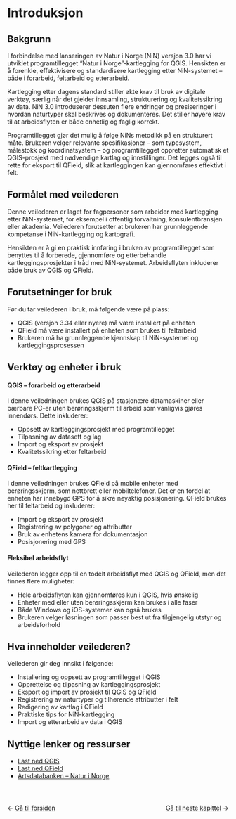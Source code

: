 # Introduksjon {#introduksjon}

## Bakgrunn

I forbindelse med lanseringen av Natur i Norge (NiN) versjon 3.0 har vi utviklet programtillegget "Natur i Norge"-kartlegging for QGIS. Hensikten er å forenkle, effektivisere og standardisere kartlegging etter NiN-systemet -- både i forarbeid, feltarbeid og etterarbeid.

Kartlegging etter dagens standard stiller økte krav til bruk av digitale verktøy, særlig når det gjelder innsamling, strukturering og kvalitetssikring av data. NiN 3.0 introduserer dessuten flere endringer og presiseringer i hvordan naturtyper skal beskrives og dokumenteres. Det stiller høyere krav til at arbeidsflyten er både enhetlig og faglig korrekt.

Programtillegget gjør det mulig å følge NiNs metodikk på en strukturert måte. Brukeren velger relevante spesifikasjoner -- som typesystem, målestokk og koordinatsystem -- og programtillegget oppretter automatisk et QGIS-prosjekt med nødvendige kartlag og innstillinger. Det legges også til rette for eksport til QField, slik at kartleggingen kan gjennomføres effektivt i felt.

## Formålet med veilederen

Denne veilederen er laget for fagpersoner som arbeider med kartlegging etter NiN-systemet, for eksempel i offentlig forvaltning, konsulentbransjen eller akademia. Veilederen forutsetter at brukeren har grunnleggende kompetanse i NiN-kartlegging og kartografi.

Hensikten er å gi en praktisk innføring i bruken av programtillegget som benyttes til å forberede, gjennomføre og etterbehandle kartleggingsprosjekter i tråd med NiN-systemet. Arbeidsflyten inkluderer både bruk av QGIS og QField.

## Forutsetninger for bruk

Før du tar veilederen i bruk, må følgende være på plass:

-   QGIS (versjon 3.34 eller nyere) må være installert på enheten
-   QField må være installert på enheten som brukes til feltarbeid
-   Brukeren må ha grunnleggende kjennskap til NiN-systemet og kartleggingsprosessen

## Verktøy og enheter i bruk

#### QGIS -- forarbeid og etterarbeid {.unnumbered}

I denne veiledningen brukes QGIS på stasjonære datamaskiner eller bærbare PC-er uten berøringsskjerm til arbeid som vanligvis gjøres innendørs. Dette inkluderer:

-   Oppsett av kartleggingsprosjekt med programtillegget
-   Tilpasning av datasett og lag
-   Import og eksport av prosjekt
-   Kvalitetssikring etter feltarbeid

#### QField -- feltkartlegging {.unnumbered}

I denne veiledningen brukes QField på mobile enheter med berøringsskjerm, som nettbrett eller mobiltelefoner. Det er en fordel at enheten har innebygd GPS for å sikre nøyaktig posisjonering. QField brukes her til feltarbeid og inkluderer:

-   Import og eksport av prosjekt
-   Registrering av polygoner og attributter
-   Bruk av enhetens kamera for dokumentasjon
-   Posisjonering med GPS

#### Fleksibel arbeidsflyt {.unnumbered}

Veilederen legger opp til en todelt arbeidsflyt med QGIS og QField, men det finnes flere muligheter:

-   Hele arbeidsflyten kan gjennomføres kun i QGIS, hvis ønskelig
-   Enheter med eller uten berøringsskjerm kan brukes i alle faser
-   Både Windows og iOS-systemer kan også brukes
-   Brukeren velger løsningen som passer best ut fra tilgjengelig utstyr og arbeidsforhold

## Hva inneholder veilederen?

Veilederen gir deg innsikt i følgende:

-   Installering og oppsett av programtillegget i QGIS
-   Opprettelse og tilpasning av kartleggingsprosjekt
-   Eksport og import av prosjekt til QGIS og QField
-   Registrering av naturtyper og tilhørende attributter i felt
-   Redigering av kartlag i QField
-   Praktiske tips for NiN-kartlegging
-   Import og etterarbeid av data i QGIS

## Nyttige lenker og ressurser

-   [Last ned QGIS](https://qgis.org)
-   [Last ned QField](https://qfield.org)
-   [Artsdatabanken -- Natur i Norge](https://naturinorge.artsdatabanken.no/)

::: {style="display: flex; justify-content: space-between; margin-top: 3em;"}
<div>

← <a href="index.html">Gå til forsiden</a>

</div>

<div>

<a href="feltutstyr.html">Gå til neste kapittel</a> →

</div>
:::

